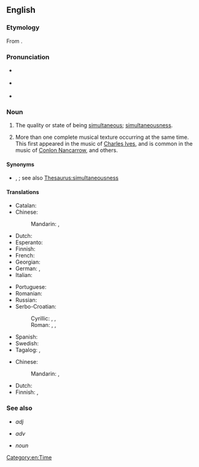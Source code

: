 ==English==

===Etymology===
From {{etyl|fr|en}} {{m|fr|simultanéité}}.

===Pronunciation===
* {{a|UK}} {{IPA|en|/ˌsɪməltəˈniːɪti/}}
* {{a|US}} {{IPA|en|/ˌsaɪməltəˈniɪti/}}
* {{rhymes|en|iːɪti}}

===Noun===
{{en-noun|~}}

# The quality or state of being [[simultaneous]]; [[simultaneousness]].
# {{lb|en|music}} More than one complete musical texture occurring at the same time. This first appeared in the music of [[w:Charles Ives|Charles Ives]], and is common in the music of [[w:Conlon Nancarrow|Conlon Nancarrow]], and others.

====Synonyms====
* {{sense|state of being simultaneous}} {{l|en|concurrentness}}, {{l|en|synchroneity}}; see also [[Thesaurus:simultaneousness]]

====Translations====
{{trans-top|the quality or state of being simultaneous}}
* Catalan: {{t|ca|simultaneïtat|f}}
* Chinese:
*: Mandarin: {{t+|cmn|同時性}}, {{t+|cmn|同时性|tr=tóngshíxìng}}
* Dutch: {{t|nl|gelijktijdigheid|c}}
* Esperanto: {{t|eo|samtempeco}}
* Finnish: {{t+|fi|samanaikaisuus}}
* French: {{t+|fr|simultanéité|f}}
* Georgian: {{t|ka|ერთდროულობა|sc=Geor}}
* German: {{t+|de|Gleichzeitigkeit|f}}, {{t+|de|Simultanität|f}}
* Italian: {{t+|it|simultaneità}}
{{trans-mid}}
* Portuguese: {{t+|pt|simultaneidade}}
* Romanian: {{t+|ro|simultaneitate|f}}
* Russian: {{t+|ru|одновре́менность|f}}
* Serbo-Croatian:
*: Cyrillic: {{t|sh|си̏мулта̄но̄ст|f}}, {{t|sh|исто̀времено̄ст|f}}, {{t|sh|исто̀добно̄ст|f}}
*: Roman: {{t+|sh|sȉmultānōst|f}}, {{t+|sh|istòvremenōst|f}}, {{t+|sh|istòdobnōst|f}}
* Spanish: {{t+|es|simultaneidad}}
* Swedish: {{t+|sv|samtidighet|c}}
* Tagalog: {{t|tl|santakna}}, {{t|tl|pagkamagkalutas}}
{{trans-bottom}}

{{trans-top|simultaneity in music}}
* Chinese:
*: Mandarin: {{t+|cmn|同時性}}, {{t+|cmn|同时性|tr=tóngshíxìng}}
{{trans-mid}}
* Dutch: {{t-needed|nl}}
* Finnish: {{t+|fi|samanaikaisuus}}, {{t+|fi|simultaanisuus}}
{{trans-bottom}}

===See also===
* {{l|en|simultaneous}} ''adj''
* {{l|en|simultaneously}} ''adv''
* {{l|en|pitch simultaneity}} ''noun''

[[Category:en:Time]]